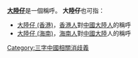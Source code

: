 '''[[大陸仔|大陸仔]]'''是一個稱呼。
'''大陸仔'''也可指：
* [[大陸仔_(香港)|大陸仔 (香港)]]，[[香港人|香港人]]對[[中國大陸人|中國大陸人]]的稱呼
* [[大陸仔_(海南)|大陸仔 (海南)]]，[[海南人|海南人]]對[[中國大陸|中國大陸]]人的稱呼
 {{disambig}}
[[Category:三字中國相關消歧義|Category:三字中國相關消歧義]]
